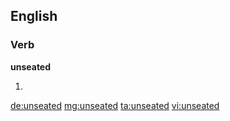==English==

===Verb===
'''unseated'''

# {{past of|unseat}}

[[de:unseated]]
[[mg:unseated]]
[[ta:unseated]]
[[vi:unseated]]